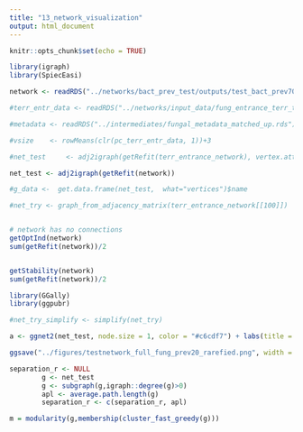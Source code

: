 ```yaml
---
title: "13_network_visualization"
output: html_document
---
```


```r
knitr::opts_chunk$set(echo = TRUE)
```

```r
library(igraph)
library(SpiecEasi)
```

```r
network <- readRDS("../networks/bact_prev_test/outputs/test_bact_prev70_single_rep_network.rds")

#terr_entr_data <- readRDS("../networks/input_data/fung_entrance_terr_top1000_allempos_in_site_entrance.rds")

#metadata <- readRDS("../intermediates/fungal_metadata_matched_up.rds")

```

```r
#vsize    <- rowMeans(clr(pc_terr_entr_data, 1))+3

#net_test     <- adj2igraph(getRefit(terr_entrance_network), vertex.attr=list(name=rownames(terr_entr_data)))

net_test <- adj2igraph(getRefit(network))

#g_data <-  get.data.frame(net_test,  what="vertices")$name

#net_try <- graph_from_adjacency_matrix(terr_entrance_network[[100]])


# network has no connections
getOptInd(network)
sum(getRefit(network))/2


getStability(network)
sum(getRefit(network))/2

```

```r
library(GGally)
library(ggpubr)

#net_try_simplify <- simplify(net_try)

a <- ggnet2(net_test, node.size = 1, color = "#c6cdf7") + labs(title = "Fungal ASVs, 70% prevalence", subtitle = "Single rep.num")

ggsave("../figures/testnetwork_full_fung_prev20_rarefied.png", width = 7, height = 6)

```


```r
separation_r <- NULL
        g <- net_test
        g <- subgraph(g,igraph::degree(g)>0)
        apl <- average.path.length(g)
        separation_r <- c(separation_r, apl)

m = modularity(g,membership(cluster_fast_greedy(g)))

```








